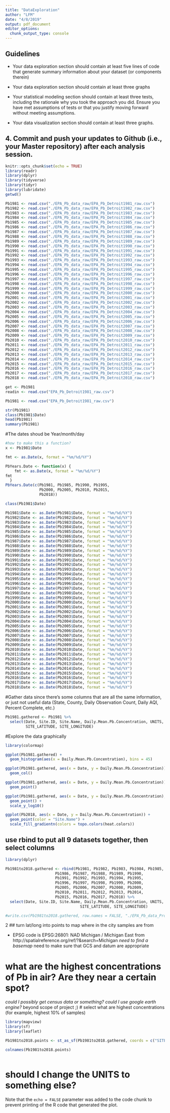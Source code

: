 ```yaml
---
title: "DataExploration"
author: "LFM"
date: "4/8/2019"
output: pdf_document
editor_options: 
  chunk_output_type: console
---
```

## Guidelines

* Your data exploration section should contain at least five lines of code that generate summary information about your dataset (or components therein)

* Your data exploration section should contain at least three graphs

* Your statistical modeling section should contain at least three tests, including the rationale why you took the approach you did. Ensure you have met assumptions of tests or that you justify moving forward without meeting assumptions.

* Your data visualization section should contain at least three graphs.

4. Commit and push your updates to Github (i.e., your Master repository) after each analysis session. 
---

```r
knitr::opts_chunk$set(echo = TRUE)
library(readr)
library(dplyr)
library(tidyverse)
library(tidyr)
library(lubridate)
getwd()
```

```r

Pb1981 <- read.csv("./EPA_Pb_data_raw/EPA_Pb_Detroit1981_raw.csv")
Pb1982 <- read.csv("./EPA_Pb_data_raw/EPA_Pb_Detroit1982_raw.csv")
Pb1983 <- read.csv("./EPA_Pb_data_raw/EPA_Pb_Detroit1983_raw.csv")
Pb1984 <- read.csv("./EPA_Pb_data_raw/EPA_Pb_Detroit1984_raw.csv")
Pb1985 <- read.csv("./EPA_Pb_data_raw/EPA_Pb_Detroit1985_raw.csv")
Pb1986 <- read.csv("./EPA_Pb_data_raw/EPA_Pb_Detroit1986_raw.csv")
Pb1987 <- read.csv("./EPA_Pb_data_raw/EPA_Pb_Detroit1987_raw.csv")
Pb1988 <- read.csv("./EPA_Pb_data_raw/EPA_Pb_Detroit1988_raw.csv")
Pb1989 <- read.csv("./EPA_Pb_data_raw/EPA_Pb_Detroit1989_raw.csv")
Pb1990 <- read.csv("./EPA_Pb_data_raw/EPA_Pb_Detroit1990_raw.csv")
Pb1991 <- read.csv("./EPA_Pb_data_raw/EPA_Pb_Detroit1991_raw.csv")
Pb1992 <- read.csv("./EPA_Pb_data_raw/EPA_Pb_Detroit1992_raw.csv")
Pb1993 <- read.csv("./EPA_Pb_data_raw/EPA_Pb_Detroit1993_raw.csv")
Pb1994 <- read.csv("./EPA_Pb_data_raw/EPA_Pb_Detroit1994_raw.csv")
Pb1995 <- read.csv("./EPA_Pb_data_raw/EPA_Pb_Detroit1995_raw.csv")
Pb1996 <- read.csv("./EPA_Pb_data_raw/EPA_Pb_Detroit1996_raw.csv")
Pb1997 <- read.csv("./EPA_Pb_data_raw/EPA_Pb_Detroit1997_raw.csv")
Pb1998 <- read.csv("./EPA_Pb_data_raw/EPA_Pb_Detroit1998_raw.csv")
Pb1999 <- read.csv("./EPA_Pb_data_raw/EPA_Pb_Detroit1999_raw.csv")
Pb2000 <- read.csv("./EPA_Pb_data_raw/EPA_Pb_Detroit2000_raw.csv")
Pb2001 <- read.csv("./EPA_Pb_data_raw/EPA_Pb_Detroit2001_raw.csv")
Pb2002 <- read.csv("./EPA_Pb_data_raw/EPA_Pb_Detroit2002_raw.csv")
Pb2003 <- read.csv("./EPA_Pb_data_raw/EPA_Pb_Detroit2003_raw.csv")
Pb2004 <- read.csv("./EPA_Pb_data_raw/EPA_Pb_Detroit2004_raw.csv")
Pb2005 <- read.csv("./EPA_Pb_data_raw/EPA_Pb_Detroit2005_raw.csv")
Pb2006 <- read.csv("./EPA_Pb_data_raw/EPA_Pb_Detroit2006_raw.csv")
Pb2007 <- read.csv("./EPA_Pb_data_raw/EPA_Pb_Detroit2007_raw.csv")
Pb2008 <- read.csv("./EPA_Pb_data_raw/EPA_Pb_Detroit2008_raw.csv")
Pb2009 <- read.csv("./EPA_Pb_data_raw/EPA_Pb_Detroit2009_raw.csv")
Pb2010 <- read.csv("./EPA_Pb_data_raw/EPA_Pb_Detroit2010_raw.csv")
Pb2011 <- read.csv("./EPA_Pb_data_raw/EPA_Pb_Detroit2011_raw.csv")
Pb2012 <- read.csv("./EPA_Pb_data_raw/EPA_Pb_Detroit2012_raw.csv")
Pb2013 <- read.csv("./EPA_Pb_data_raw/EPA_Pb_Detroit2013_raw.csv")
Pb2014 <- read.csv("./EPA_Pb_data_raw/EPA_Pb_Detroit2014_raw.csv")
Pb2015 <- read.csv("./EPA_Pb_data_raw/EPA_Pb_Detroit2015_raw.csv")
Pb2016 <- read.csv("./EPA_Pb_data_raw/EPA_Pb_Detroit2016_raw.csv")
Pb2017 <- read.csv("./EPA_Pb_data_raw/EPA_Pb_Detroit2017_raw.csv")
Pb2018 <- read.csv("./EPA_Pb_data_raw/EPA_Pb_Detroit2018_raw.csv")
```

```r
get <- Pb1981
readin <- read.csv("EPA_Pb_Detroit1981_raw.csv")

Pb1981 <- read.csv("EPA_Pb_Detroit1981_raw.csv")
```


```r
str(Pb1981)
class(Pb1981$Date)
head(Pb1981)
summary(Pb1981)
```
#The dates shoud be Year/month/day
```r
#how to make this a function?
x <- Pb1981$Date

fmt <- as.Date(x, format = "%m/%d/%Y")

PbYears.Date <- function(x) {
    fmt <- as.Date(x, format = "%m/%d/%Y")
fmt
  }
PbYears.Date(c(Pb1981, Pb1985, Pb1990, Pb1995,
               Pb2000, Pb2005, Pb2010, Pb2015, 
               Pb2018))

class(Pb1981$Date)
```

```r

Pb1981$Date <- as.Date(Pb1981$Date, format = "%m/%d/%Y")
Pb1982$Date <- as.Date(Pb1982$Date, format = "%m/%d/%Y")
Pb1983$Date <- as.Date(Pb1983$Date, format = "%m/%d/%Y")
Pb1984$Date <- as.Date(Pb1984$Date, format = "%m/%d/%Y")
Pb1985$Date <- as.Date(Pb1985$Date, format = "%m/%d/%Y")
Pb1986$Date <- as.Date(Pb1986$Date, format = "%m/%d/%Y")
Pb1987$Date <- as.Date(Pb1987$Date, format = "%m/%d/%Y")
Pb1988$Date <- as.Date(Pb1988$Date, format = "%m/%d/%Y")
Pb1989$Date <- as.Date(Pb1989$Date, format = "%m/%d/%Y")
Pb1990$Date <- as.Date(Pb1990$Date, format = "%m/%d/%Y")
Pb1991$Date <- as.Date(Pb1991$Date, format = "%m/%d/%Y")
Pb1992$Date <- as.Date(Pb1992$Date, format = "%m/%d/%Y")
Pb1993$Date <- as.Date(Pb1993$Date, format = "%m/%d/%Y")
Pb1994$Date <- as.Date(Pb1994$Date, format = "%m/%d/%Y")
Pb1995$Date <- as.Date(Pb1995$Date, format = "%m/%d/%Y")
Pb1996$Date <- as.Date(Pb1996$Date, format = "%m/%d/%Y")
Pb1997$Date <- as.Date(Pb1997$Date, format = "%m/%d/%Y")
Pb1998$Date <- as.Date(Pb1998$Date, format = "%m/%d/%Y")
Pb1999$Date <- as.Date(Pb1999$Date, format = "%m/%d/%Y")
Pb2000$Date <- as.Date(Pb2000$Date, format = "%m/%d/%Y")
Pb2001$Date <- as.Date(Pb2001$Date, format = "%m/%d/%Y")
Pb2002$Date <- as.Date(Pb2002$Date, format = "%m/%d/%Y")
Pb2003$Date <- as.Date(Pb2003$Date, format = "%m/%d/%Y")
Pb2004$Date <- as.Date(Pb2004$Date, format = "%m/%d/%Y")
Pb2005$Date <- as.Date(Pb2005$Date, format = "%m/%d/%Y")
Pb2006$Date <- as.Date(Pb2006$Date, format = "%m/%d/%Y")
Pb2007$Date <- as.Date(Pb2007$Date, format = "%m/%d/%Y")
Pb2008$Date <- as.Date(Pb2008$Date, format = "%m/%d/%Y")
Pb2009$Date <- as.Date(Pb2009$Date, format = "%m/%d/%Y")
Pb2010$Date <- as.Date(Pb2010$Date, format = "%m/%d/%Y")
Pb2011$Date <- as.Date(Pb2011$Date, format = "%m/%d/%Y")
Pb2012$Date <- as.Date(Pb2012$Date, format = "%m/%d/%Y")
Pb2013$Date <- as.Date(Pb2013$Date, format = "%m/%d/%Y")
Pb2014$Date <- as.Date(Pb2014$Date, format = "%m/%d/%Y")
Pb2015$Date <- as.Date(Pb2015$Date, format = "%m/%d/%Y")
Pb2016$Date <- as.Date(Pb2016$Date, format = "%m/%d/%Y")
Pb2017$Date <- as.Date(Pb2017$Date, format = "%m/%d/%Y")
Pb2018$Date <- as.Date(Pb2018$Date, format = "%m/%d/%Y")
```
#Gather data since there's some columns that are all the same information, or just not useful data (State, County, Daily Observation Count, Daily AQI, Percent Complete, etc.)
```r
Pb1981.gathered <- Pb1981 %>%
  select(Date, Site.ID, Site.Name, Daily.Mean.Pb.Concentration, UNITS,
         SITE_LATITUDE, SITE_LONGITUDE)
```

#Explore the data graphically
```r
library(colormap)

ggplot(Pb1981.gathered) +
  geom_histogram(aes(x = Daily.Mean.Pb.Concentration), bins = 45)

ggplot(Pb1981.gathered, aes(x = Date, y = Daily.Mean.Pb.Concentration)) +
  geom_col()

ggplot(Pb1981.gathered, aes(x = Date, y = Daily.Mean.Pb.Concentration)) +
  geom_point()

ggplot(Pb1981.gathered, aes(x = Date, y = Daily.Mean.Pb.Concentration), fill = Site.ID) +
  geom_point() +
  scale_y_log10()

ggplot(Pb2018, aes(x = Date, y = Daily.Mean.Pb.Concentration)) +
  geom_point(color = "Site.Name") +
  scale_fill_gradientn(colors = topo.colors(heat.colors))
```

## use rbind to put all 9 datasets together, then select columns

```r
library(dplyr)

Pb1981to2018.gathered <- rbind(Pb1981, Pb1982, Pb1983, Pb1984, Pb1985,
                      Pb1986, Pb1987, Pb1988, Pb1989, Pb1990,
                      Pb1991, Pb1992, Pb1993, Pb1994, Pb1995,
                      Pb1996, Pb1997, Pb1998, Pb1999, Pb2000,
                      Pb2005, Pb2006, Pb2007, Pb2008, Pb2009,
                      Pb2010, Pb2011, Pb2012, Pb2013, Pb2014,
                      Pb2015, Pb2016, Pb2017, Pb2018) %>% 
  select(Date, Site.ID, Site.Name, Daily.Mean.Pb.Concentration, UNITS,
                                 SITE_LATITUDE, SITE_LONGITUDE)

#write.csv(Pb1981to2018.gathered, row.names = FALSE, "./EPA_Pb_data_Processed/Pb1981to2018.gathered")
```
2
## turn lat/long into points to map where in the city samples are from

* EPSG code is EPSG:26801: NAD Michigan / Michigan East from http://spatialreference.org/ref/?&search=Michigan
*need to find a basemap
*need to make sure that GCS and datum are appropriate

# what are the highest concentrations of Pb in air? Are they near a certain spot?

  *could I possibly get census data or something? could I use google earth engine?
    * beyond scope of project ;)
# select what are highest concentrations (for example, highest 10% of samples)


```r
library(mapview)
library(sf)
library(leaflet)

Pb1981to2018.points <- st_as_sf(Pb1981to2018.gathered, coords = c("SITE_LATITUDE", "SITE_LONGITUDE"), crs = 26801)

colnames(Pb1981to2018.points)

```

```r

```

# should I change the UNITS to something else?

Note that the `echo = FALSE` parameter was added to the code chunk to prevent printing of the R code that generated the plot.
